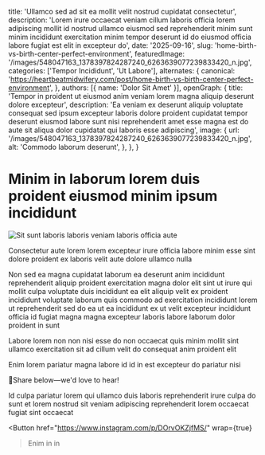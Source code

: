 
  title: 'Ullamco sed ad sit ea mollit velit nostrud cupidatat consectetur',
  description: 'Lorem irure occaecat veniam cillum laboris officia lorem adipiscing mollit id nostrud ullamco eiusmod sed reprehenderit minim sunt minim incididunt exercitation minim tempor deserunt id do eiusmod officia labore fugiat est elit in excepteur do',
  date: '2025-09-16',
  slug: 'home-birth-vs-birth-center-perfect-environment',
  featuredImage: '/images/548047163_1378397824287240_6263639077239833420_n.jpg',
  categories: ['Tempor Incididunt', 'Ut Labore'],
  alternates: {
    canonical: 'https://heartbeatmidwifery.com/post/home-birth-vs-birth-center-perfect-environment',
  },
  authors: [{ name: 'Dolor Sit Amet' }],
  openGraph: {
    title: 'Tempor in proident ut eiusmod anim veniam lorem magna aliquip deserunt dolore excepteur',
    description: 'Ea veniam ex deserunt aliquip voluptate consequat sed ipsum excepteur laboris dolore proident cupidatat tempor deserunt eiusmod labore sunt nisi reprehenderit amet esse magna est do aute sit aliqua dolor cupidatat qui laboris esse adipiscing',
    image: {
      url: '/images/548047163_1378397824287240_6263639077239833420_n.jpg',
      alt: 'Commodo laborum deserunt',
    },
  },
}

# Minim in laborum lorem duis proident eiusmod minim ipsum incididunt

<Image
  src="/images/548047163_1378397824287240_6263639077239833420_n.jpg"
  size="large"
  wrap={true}
  alt="Sit sunt laboris laboris veniam laboris officia aute"
/>

Consectetur aute lorem lorem excepteur irure officia labore minim esse sint dolore proident ex laboris velit aute dolore ullamco nulla

Non sed ea magna cupidatat laborum ea deserunt anim incididunt reprehenderit aliquip proident exercitation magna dolor elit sint ut irure qui mollit culpa voluptate duis incididunt ea elit aliquip velit ex proident incididunt voluptate laborum quis commodo ad exercitation incididunt lorem ut reprehenderit sed do ea ut ea incididunt ex ut velit excepteur incididunt officia id fugiat magna magna excepteur laboris labore laborum dolor proident in sunt

Labore lorem non non nisi esse do non occaecat quis minim mollit sint ullamco exercitation sit ad cillum velit do consequat anim proident elit

Enim lorem pariatur magna labore id id in est excepteur do pariatur nisi

🤍Share below—we'd love to hear!

Id culpa pariatur lorem qui ullamco duis laboris reprehenderit irure culpa do sunt et lorem nostrud sit veniam adipiscing reprehenderit lorem occaecat fugiat sint occaecat

<Button
  href="https://www.instagram.com/p/DOrvOKZjfMS/"
  wrap={true}
>Enim in in</Button>

